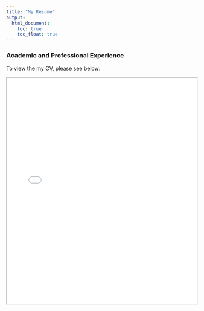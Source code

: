 ```yaml
---
title: "My Resume"
output: 
  html_document:
    toc: true
    toc_float: true
---
```


<style>h1.title {text-align: center;}</style>

### Academic and Professional Experience 

To view the my CV, please see below:

<iframe src="files/resume.pdf" width="100%" height="600px"></iframe>